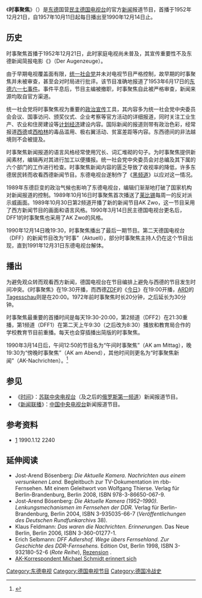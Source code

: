 {{影集资讯
| 名称 = 时事聚焦<br />Aktuelle Kamera
| 图片 = [[File:Aktuelle_Kamera.jpg|File:Aktuelle Kamera.jpg]]<br />1980年代晚期的时事聚焦片头
| 分类 = 新闻节目
| 国家／地区 = {{DDR}}
| 制片人 =  [[民主德国电视台|民主德国电视台]]
| 每集长 = 30分钟
| 语言 = [[德语|德语]]
| 音频制式  = 
| 首播地区  = 
| 频道 =  民主德国电视台第1台（DFF1）<br>民主德国电视台第2台（DFF2）
| 开始 = 1952年12月21日
| 结束 = 1990年12月14日
}}
《'''时事聚焦'''》（{{lang-de|'''Aktuelle Kamera'''}}）是[[东德|东德]]国营[[民主德国电视台|民主德国电视台]]的官方[[新闻|新闻]]报道节目，首播于1952年12月21日，自1957年10月11日起每日播出至1990年12月14日止。

==历史==
时事聚焦首播于1952年12月21日，此时家庭电视尚未普及，其宣传重要性不及东德新闻简报电影《{{link-de|见证 (影片)|Der Augenzeuge (Wochenschau)|见证}}》（Der Augenzeuge）。

由于早期电视覆盖面有限，[[统一社会党|统一社会党]]并未对电视节目严格控制，故早期的时事聚焦并未被审查，甚至会对时局进行批评。该节目准确地报道了1953年6月17日的[[东德六一七事件|东德六一七事件]]。事件平息后，节目主编被撤职，时事聚焦自此被严格审查，新闻来源均取自官方渠道。

统一社会党将时事聚焦视为重要的[[政治宣传|政治宣传]]工具，其内容多为统一社会党中央委员会会议、国事访问、颁奖仪式、企业考察等官方活动的详细报道，同时关注工业生产、农业和住房建设等[[计划经济|计划经济]]建设内容。国际新闻的报道则带有政治色彩，经常报道[[西德|西德]]或[[西柏林|西柏林]]的毒品滥用、极右翼活动、贫富差距等内容。东西德间的非法越境则不会被提及。

时事聚焦新闻报道的语言风格经常使用冗长、词汇堆砌的句子。{{link-en|德国新闻总局|Allgemeiner Deutscher Nachrichtendienst}}为时事聚焦提供新闻素材，编辑再对其进行加工以便播报。统一社会党中央委员会对总编及其下属的六个部门的工作进行检查。时事聚焦新闻内容的匮乏导致了收视率的降低，许多东德居民转而收看西德新闻节目。东德电视台遂制作了《[[黑频道|黑频道]]》以应对这一情况。

1989年东德巨变的政治气候也影响了东德电视台，编辑们渐渐地打破了国家机构对新闻报道的控制。1989年10月16日时事聚焦首次播送了[[莱比锡|莱比锡]]每周一的反对派示威画面。1989年10月30日第2频道开播了新的新闻节目AK Zwo，这一节目采用了西方新闻节目的画面和语言风格。1990年3月14日民主德国电视台更名后，DFF1的时事聚焦也采用了AK Zwo的风格。

1990年12月14日晚19:30，时事聚焦播出了最后一期节目。第二天德国电视台（DFF）的新闻节目改为“时事”（Aktuell），部分时事聚焦主持人仍在这个节目出现，直到1991年12月31日东德电视台解体。

==播出==
为避免观众转而观看西方新闻，德国电视台在节目编排上避免与西德的节目发生时间冲突。《时事聚焦》在19:30开播，而西德[[ZDF|ZDF]]的《[[今日_(节目)|今日]]》在19:00开播，[[ARD|ARD]]的[[Tagesschau|Tagesschau]]则是在20:00。1972年前时事聚焦时长20分钟，之后延长为30分钟。

时事聚焦最重要的首播时间是每天19:30-20:00，第2频道（DFF2）在21:30重播，第1频道（DFF1）在第二天上午9:30（之后改为8:30）播放和教育局合作的学校教育节目前重播。每天也会穿插播出简版的时事聚焦。

1990年3月14日后，午间12:50的节目名为“午间时事聚焦”（AK am Mittag），晚19:30为“傍晚时事聚焦”（AK am Abend），其他时间则更名为“时事聚焦新闻”（AK-Nachrichten）。<ref>{{Cite web |url=http://1989.dra.de/themendossiers/ddr-fernsehen/erste-und-letzte-sendungen.html |title=Zeugnisse einer „Fernsehwende“: Sendereihen des DDR-Fernsehens 1989 und 1990 |access-date=2014-04-30 |archive-url=https://web.archive.org/web/20140904032851/http://1989.dra.de/themendossiers/ddr-fernsehen/erste-und-letzte-sendungen.html |archive-date=2014-09-04 |dead-url=yes }}</ref>

==参见==
*《[[时间_(电视节目)|时间]]》：[[苏联中央电视台|苏联中央电视台]]（及之后的[[第一频道_(俄罗斯)|俄罗斯第一频道]]）新闻报道节目。
* 《[[新闻联播|新闻联播]]》：[[中国中央电视台|中国中央电视台]]新闻报道节目。

==参考资料==
{{portal box|东德}}
{{reflist}}
*[http://www.tudou.com/programs/view/dPlctfMttbw/] {{Wayback|url=http://www.tudou.com/programs/view/dPlctfMttbw/ |date=20150415001229 }}1990.1.12 2240

==延伸阅读==
* Jost-Arend Bösenberg: ''Die Aktuelle Kamera. Nachrichten aus einem versunkenen Land.'' Begleitbuch zur TV-Dokumentation im rbb-Fernsehen. Mit einem Geleitwort von Wolfgang Thierse. Verlag für Berlin-Brandenburg, Berlin 2008, ISBN 978-3-86650-067-9.
* Jost-Arend Bösenberg: ''Die Aktuelle Kamera (1952–1990). Lenkungsmechanismen im Fernsehen der DDR.'' Verlag für Berlin-Brandenburg, Berlin 2004, ISBN 3-935035-66-7 (''Veröffentlichungen des Deutschen Rundfunkarchivs'' 38).
* Klaus Feldmann: ''Das waren die Nachrichten. Erinnerungen.'' Das Neue Berlin, Berlin 2006, ISBN 3-360-01277-1.
* Erich Selbmann: ''DFF Adlershof. Wege übers Fernsehland. Zur Geschichte des DDR-Fernsehens.'' Edition Ost, Berlin 1998, ISBN 3-932180-52-6 (''Rote Reihe''), [http://www.luise-berlin.de/lesezei/Blz99_04/text49.htm Rezension] {{Wayback|url=http://www.luise-berlin.de/lesezei/Blz99_04/text49.htm |date=20160304074901 }}.
* [https://web.archive.org/web/20070930201144/http://www.rosalux.de/cms/fileadmin/rls_uploads/pdfs/2000_Sonderheft_Schmidt.pdf AK-Korrespondent Michael Schmidt erinnert sich]

[[Category:东德电视|Category:东德电视]]
[[Category:德国电视节目|Category:德国电视节目]]
[[Category:德国冷战史|Category:德国冷战史]]